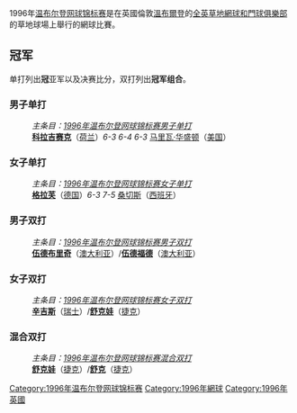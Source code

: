 1996年[[温布尔登网球锦标赛|温布尔登网球锦标赛]]是在英國倫敦[[温布尔登_(伦敦)|溫布爾登]]的[[全英草地網球和門球俱樂部|全英草地網球和門球俱樂部]]的草地球場上舉行的網球比賽。

== 冠军 ==
单打列出'''冠'''亚军以及决赛比分，双打列出'''冠军组合'''。

=== 男子单打 ===
:''主条目：[[1996年温布尔登网球锦标赛男子单打|1996年温布尔登网球锦标赛男子单打]]''
:'''[[理查德·克拉吉塞克|科拉吉赛克]]'''（[[荷兰|荷兰]]）''6-3 6-4 6-3'' [[马里瓦·华盛顿|马里瓦·华盛顿]]（[[美国|美国]]）

=== 女子单打 ===
:''主条目：[[1996年温布尔登网球锦标赛女子单打|1996年温布尔登网球锦标赛女子单打]]''
:'''[[格拉芙|格拉芙]]'''（[[德国|德国]]）''6-3 7-5'' [[桑切斯|桑切斯]]（[[西班牙|西班牙]]）

=== 男子双打 ===
:''主条目：[[1996年温布尔登网球锦标赛男子双打|1996年温布尔登网球锦标赛男子双打]]''
:'''[[伍德布里奇|伍德布里奇]]'''（[[澳大利亚|澳大利亚]]）/'''[[伍德福德|伍德福德]]'''（[[澳大利亚|澳大利亚]]）

=== 女子双打 ===
:''主条目：[[1996年温布尔登网球锦标赛女子双打|1996年温布尔登网球锦标赛女子双打]]''
:'''[[辛吉斯|辛吉斯]]'''（[[瑞士|瑞士]]）/'''[[舒克娃|舒克娃]]'''（[[捷克|捷克]]）

=== 混合双打 ===
:''主条目：[[1996年温布尔登网球锦标赛混合双打|1996年温布尔登网球锦标赛混合双打]]''
:'''[[舒克娃|舒克娃]]'''（[[捷克|捷克]]）/'''[[舒克|舒克]]'''（[[捷克|捷克]]）

{{温网列表}}

[[Category:1996年温布尔登网球锦标赛|Category:1996年温布尔登网球锦标赛]]
[[Category:1996年網球|Category:1996年網球]]
[[Category:1996年英國|Category:1996年英國]]